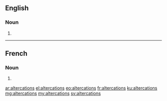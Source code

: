 ==English==

===Noun===
{{head|en|plural}}

# {{plural of|altercation|lang=en|nocat=1}}

----

==French==

===Noun===
{{head|fr|plural}}

# {{plural of|altercation|lang=fr|nocat=1}}

[[ar:altercations]]
[[el:altercations]]
[[eo:altercations]]
[[fr:altercations]]
[[ku:altercations]]
[[mg:altercations]]
[[my:altercations]]
[[sv:altercations]]